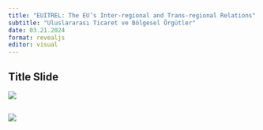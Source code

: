 ```yaml
---
title: "EUITREL: The EU’s Inter-regional and Trans-regional Relations"
subtitle: "Uluslararası Ticaret ve Bölgesel Örgütler"
date: 03.21.2024
format: revealjs
editor: visual
---
```


## Title Slide

![](images/Yeşil ile Küre Simgesi Gençlik Ağı Konferansı Afiş-8.png)

## ![](images/6.hafta_page-0001.jpg)
